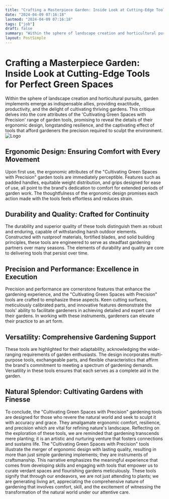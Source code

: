 ```yaml
---
title: "Crafting a Masterpiece Garden: Inside Look at Cutting-Edge Tools for Perfect Green Spaces"
date: "2024-04-09 07:16:18"
lastmod: "2024-04-09 07:16:18"
tags: ["job"]
draft: false
summary: "Within the sphere of landscape creation and horticultural pursuits, garden implements emerge as indispensable allies, providing exactitude, productivity, and the delight of cultivating thriving gardens. This critique delves into the core attributes of the 'Cultivating Green Spaces with Precision' range of garden tools, promising to reveal the details of their ergonomic design, longstanding resilience, and the captivating effect of tools that afford gardeners the precision required to sculpt the environment."
layout: PostSimple
---
```

# Crafting a Masterpiece Garden: Inside Look at Cutting-Edge Tools for Perfect Green Spaces
Within the sphere of landscape creation and horticultural pursuits, garden implements emerge as indispensable allies, providing exactitude, productivity, and the delight of cultivating thriving gardens. This critique delves into the core attributes of the 'Cultivating Green Spaces with Precision' range of garden tools, promising to reveal the details of their ergonomic design, longstanding resilience, and the captivating effect of tools that afford gardeners the precision required to sculpt the environment.
<img alt="Logo" class="lazyImg" data-src="https://cdn.seniorsselection.com/src_image/50850baab4048edb1cb38a5602371588.webp" src="/statics/image/loading.webp"/>
## Ergonomic Design: Ensuring Comfort with Every Movement
Upon first use, the ergonomic attributes of the "Cultivating Green Spaces with Precision" garden tools are immediately perceptible. Features such as padded handles, equitable weight distribution, and grips designed for ease of use, all point to the brand's dedication to comfort for extended periods of garden work. The thoughtfulness of the ergonomic design promises each action made with the tools feels effortless and reduces strain.
## Durability and Quality: Crafted for Continuity
The durability and superior quality of these tools distinguish them as robust and enduring, capable of withstanding harsh outdoor elements. Constructed with rustproof materials, fortified blades, and solid building principles, these tools are engineered to serve as steadfast gardening partners over many seasons. The elements of durability and quality are core to delivering tools that persist over time.
## Precision and Performance: Excellence in Execution
Precision and performance are cornerstone features that enhance the gardening experience, and the "Cultivating Green Spaces with Precision" tools are crafted to emphasize these aspects. Keen cutting surfaces, meticulously calibrated parts, and innovative features demonstrate the tools' ability to facilitate gardeners in achieving detailed and expert care of their gardens. In working with these instruments, gardeners can elevate their practice to an art form.
## Versatility: Comprehensive Gardening Support
These tools are highlighted for their adaptability, acknowledging the wide-ranging requirements of garden enthusiasts. The design incorporates multi-purpose tools, exchangeable parts, and flexible characteristics that affirm the brand's commitment to meeting a spectrum of gardening demands. Versatility in these tools ensures that each serves as a complete aid in the garden.
## Natural Splendor: Cultivating Gardens with Finesse
To conclude, the "Cultivating Green Spaces with Precision" gardening tools are designed for those who revere the natural world and seek to sculpt it with accuracy and grace. They amalgamate ergonomic comfort, resilience, and precision which are vital for refining nature's landscape.
Reflecting on the exploration of these tools, we are reminded that gardening transcends mere planting; it is an artistic and nurturing venture that fosters connections and sustains life. The "Cultivating Green Spaces with Precision" tools illustrate the merger of ergonomic design with lasting quality, resulting in more than just simple gardening implements; they are instruments of craftsmanship. This narrative emphasizes the meaningful experience that comes from developing skills and engaging with tools that empower us to curate verdant spaces and flourishing gardens meticulously. These tools signify that through our endeavors, we are not just attending to plants; we are generating living art, appreciating the comprehensive nature of gardening that involves comfort, skill, and the excitement of witnessing the transformation of the natural world under our attentive care.
        